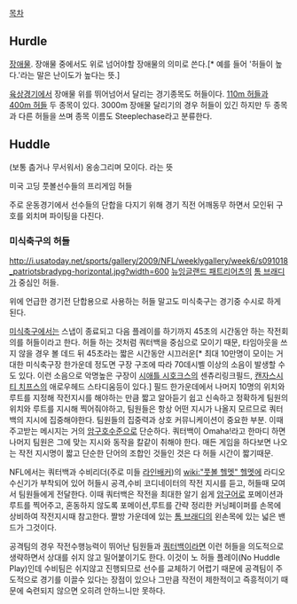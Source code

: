 [[목차]]
== Hurdle ==
[[장애물]]. 장애물 중에서도 위로 넘어야할 장애물의 의미로 쓴다.[* 예를 들어 '허들이 높다.'라는 말은 난이도가 높다는 뜻.]

[[육상]]경기에서 장애물 위를 뛰어넘어서 달리는 경기종목도 허들이다. [[110m 허들]]과 [[400m 허들]] 두 종목이 있다. 3000m 장애물 달리기의 경우 허들이 있긴 하지만 두 종목과 다른 허들을 쓰며 종목 이름도 Steeplechase라고 분류한다.
== Huddle ==
(보통 춥거나 무서워서) 옹송그리며 모이다. 라는 뜻

{{{#!html
<iframe width="560" height="315" src="//www.youtube.com/embed/c6jRpqAqEXk" frameborder="0" allowfullscreen></iframe>
}}}
미국 고딩 풋볼선수들의 프리게임 허들 

주로 운동경기에서 선수들의 단합을 다지기 위해 경기 직전 어깨동무 하면서 모인뒤 구호를 외치며 파이팅을 다진다.

=== 미식축구의 허들 ===
http://i.usatoday.net/sports/gallery/2009/NFL/weeklygallery/week6/s091018_patriotsbradypg-horizontal.jpg?width=600
[[뉴잉글랜드 패트리어츠]]의 [[톰 브래디]]가 중심인 허들.

위에 언급한 경기전 단합용으로 사용하는 허들 말고도 미식축구는 경기중 수시로 하게 된다.

[[미식축구]]에서는 스냅이 종료되고 다음 플레이를 하기까지 45초의 시간동안 하는 작전회의를 허들이라고 한다. 허들 하는 것처럼 쿼터백을 중심으로 모이기 때문, 타임아웃을 쓰지 않을 경우 볼 데드 뒤 45초라는 짧은 시간동안 시끄러운[* 최대 10만명이 모이는 거대한 미식축구장 한가운데 정도면 구장 구조에 따라 70데시벨 이상의 소음이 발생할 수도 있다. 이런 소음으로 악명높은 구장이 [[시애틀 시호크스]]의 센츄리링크필드, [[캔자스시티 치프스]]의 애로우헤드 스타디움등이 있다.] 필드 한가운데에서 나머지 10명의 위치와 루트를 지정해 작전지시를 해야하는 만큼 짧고 알아듣기 쉽고 신속하고 정확하게 팀원의 위치와 루트를 지시해 찍어줘야하고, 팀원들은 항상 어떤 지시가 나올지 모르므로 쿼터백의 지시에 집중해야한다. 팀원들의 집중력과 상호 커뮤니케이션이 중요한 부분. 이때 주고받는 메시지는 거의 [[암구호]]수준으로 단순하다. 쿼터백이 Omaha!라고 한마디 하면 나머지 팀원은 그에 맞는 지시와 동작을 칼같이 취해야 한다. 매든 게임을 하다보면 나오는 작전 지시명이 짧고 단순한 단어의 조합인 것들인 것은 다 허들 시간이 짧기때문.

NFL에서는 쿼터백과 수비리더(주로 미들 [[라인배커]])의 [[wiki:"풋볼 헬멧" 헬멧]]에 라디오 수신기가 부착되어 있어 허들시 공격,수비 코디네이터의 작전 지시를 듣고, 허들때 모여서 팀원들에게 전달한다. 이때 쿼터백은 작전을 최대한 알기 쉽게 [[암구어]]로 포메이션과 루트를 찍어주고, 혼동하지 않도록 포메이션,루트를 간략 정리한 커닝페이퍼를 손목에 상비하여 작전지시때 참고한다. 짤방 가운데에 있는 [[톰 브래디]]의 왼손목에 있는 넓은 밴드가 그것이다. 

공격팀의 경우 작전수행능력이 뛰어난 팀원들과 [[쿼터백]]이라면 이런 허들을 의도적으로 생략하면서 상대를 쉬지 않고 밀어붙이기도 한다. 이것이 노 허들 플레이(No Huddle Play)인데  수비팀은 쉬지않고 진행되므로 선수를 교체하기 어렵기 때문에 공격팀이 주도적으로 경기를 이끌수 있다는 장점이 있으나 그만큼 작전이 제한적이고 즉흥적이기 때문에 숙련되지 않으면 오히려 안하느니만 못하다.
